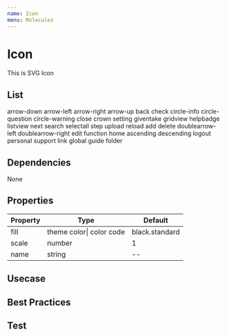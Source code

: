 ```yaml
---
name: Icon
menu: Molecules
---
```



# Icon

This is SVG Icon

## List

<App>
  <Flex flexWrap="wrap" justifyContent="space-between" alignItems="center">
    <Flex flexDirection="column" alignItems="center" height="80px" mx={3} my={3} width="80px" justifyContent="flex-end">
      <Icon name="arrow-down"/>
      <Text center demiLight fontSize="h5" mt="4px">arrow-down</Text>
    </Flex>
    <Flex flexDirection="column" alignItems="center" height="80px" mx={3} my={3} width="80px" justifyContent="flex-end">
      <Icon name="arrow-left"/>
      <Text center demiLight fontSize="h5" mt="4px">arrow-left</Text>
    </Flex>
    <Flex flexDirection="column" alignItems="center" height="80px" mx={3} my={3} width="80px" justifyContent="flex-end">
      <Icon name="arrow-right"/>
      <Text center demiLight fontSize="h5" mt="4px">arrow-right</Text>
    </Flex>
    <Flex flexDirection="column" alignItems="center" height="80px" mx={3} my={3} width="80px" justifyContent="flex-end">
      <Icon name="arrow-up"/>
      <Text center demiLight fontSize="h5" mt="4px">arrow-up</Text>
    </Flex>
    <Flex flexDirection="column" alignItems="center" height="80px" mx={3} my={3} width="80px" justifyContent="flex-end">
      <Icon name="back"/>
      <Text center demiLight fontSize="h5" mt="4px">back</Text>
    </Flex>
    <Flex flexDirection="column" alignItems="center" height="80px" mx={3} my={3} width="80px" justifyContent="flex-end">
      <Icon name="check"/>
      <Text center demiLight fontSize="h5" mt="4px">check</Text>
    </Flex>
    <Flex flexDirection="column" alignItems="center" height="80px" mx={3} my={3} width="80px" justifyContent="flex-end">
      <Icon name="circle-info"/>
      <Text center demiLight fontSize="h5" mt="4px">circle-info</Text>
    </Flex>
    <Flex flexDirection="column" alignItems="center" height="80px" mx={3} my={3} width="80px" justifyContent="flex-end">
      <Icon name="circle-question"/>
      <Text center demiLight fontSize="h5" mt="4px">circle-question</Text>
    </Flex>
    <Flex flexDirection="column" alignItems="center" height="80px" mx={3} my={3} width="80px" justifyContent="flex-end">
      <Icon name="circle-warning"/>
      <Text center demiLight fontSize="h5" mt="4px">circle-warning</Text>
    </Flex>
    <Flex flexDirection="column" alignItems="center" height="80px" mx={3} my={3} width="80px" justifyContent="flex-end">
      <Icon name="close"/>
      <Text center demiLight fontSize="h5" mt="4px">close</Text>
    </Flex>
    <Flex flexDirection="column" alignItems="center" height="80px" mx={3} my={3} width="80px" justifyContent="flex-end">
      <Icon name="crown"/>
      <Text center demiLight fontSize="h5" mt="4px">crown</Text>
    </Flex>
    <Flex flexDirection="column" alignItems="center" height="80px" mx={3} my={3} width="80px" justifyContent="flex-end">
      <Icon name="setting"/>
      <Text center demiLight fontSize="h5" mt="4px">setting</Text>
    </Flex>
    <Flex flexDirection="column" alignItems="center" height="80px" mx={3} my={3} width="80px" justifyContent="flex-end">
      <Icon name="giventake"/>
      <Text center demiLight fontSize="h5" mt="4px">giventake</Text>
    </Flex>
    <Flex flexDirection="column" alignItems="center" height="80px" mx={3} my={3} width="80px" justifyContent="flex-end">
      <Icon name="gridview"/>
      <Text center demiLight fontSize="h5" mt="4px">gridview</Text>
    </Flex>
    <Flex flexDirection="column" alignItems="center" height="80px" mx={3} my={3} width="80px" justifyContent="flex-end">
      <Icon name="helpbadge"/>
      <Text center demiLight fontSize="h5" mt="4px">helpbadge</Text>
    </Flex>
    <Flex flexDirection="column" alignItems="center" height="80px" mx={3} my={3} width="80px" justifyContent="flex-end">
      <Icon name="listview"/>
      <Text center demiLight fontSize="h5" mt="4px">listview</Text>
    </Flex>
    <Flex flexDirection="column" alignItems="center" height="80px" mx={3} my={3} width="80px" justifyContent="flex-end">
      <Icon name="next"/>
      <Text center demiLight fontSize="h5" mt="4px">next</Text>
    </Flex>
    <Flex flexDirection="column" alignItems="center" height="80px" mx={3} my={3} width="80px" justifyContent="flex-end">
      <Icon name="search"/>
      <Text center demiLight fontSize="h5" mt="4px">search</Text>
    </Flex>
    <Flex flexDirection="column" alignItems="center" height="80px" mx={3} my={3} width="80px" justifyContent="flex-end">
      <Icon name="selectall"/>
      <Text center demiLight fontSize="h5" mt="4px">selectall</Text>
    </Flex>
    <Flex flexDirection="column" alignItems="center" height="80px" mx={3} my={3} width="80px" justifyContent="flex-end">
      <Icon name="step"/>
      <Text center demiLight fontSize="h5" mt="4px">step</Text>
    </Flex>
    <Flex flexDirection="column" alignItems="center" height="80px" mx={3} my={3} width="80px" justifyContent="flex-end">
      <Icon name="upload"/>
      <Text center demiLight fontSize="h5" mt="4px">upload</Text>
    </Flex>
    <Flex flexDirection="column" alignItems="center" height="80px" mx={3} my={3} width="80px" justifyContent="flex-end">
      <Icon name="reload"/>
      <Text center demiLight fontSize="h5" mt="4px">reload</Text>
    </Flex>
    <Flex flexDirection="column" alignItems="center" height="80px" mx={3} my={3} width="80px" justifyContent="flex-end">
      <Icon name="add"/>
      <Text center demiLight fontSize="h5" mt="4px">add</Text>
    </Flex>
    <Flex flexDirection="column" alignItems="center" height="80px" mx={3} my={3} width="80px" justifyContent="flex-end">
      <Icon name="delete"/>
      <Text center demiLight fontSize="h5" mt="4px">delete</Text>
    </Flex>
    <Flex flexDirection="column" alignItems="center" height="80px" mx={3} my={3} width="80px" justifyContent="flex-end">
      <Icon name="doublearrow-left"/>
      <Text center demiLight fontSize="h5" mt="4px">doublearrow-left</Text>
    </Flex>
    <Flex flexDirection="column" alignItems="center" height="80px" mx={3} my={3} width="80px" justifyContent="flex-end">
      <Icon name="doublearrow-right"/>
      <Text center demiLight fontSize="h5" mt="4px">doublearrow-right</Text>
    </Flex>
    <Flex flexDirection="column" alignItems="center" height="80px" mx={3} my={3} width="80px" justifyContent="flex-end">
      <Icon name="edit"/>
      <Text center demiLight fontSize="h5" mt="4px">edit</Text>
    </Flex>
    <Flex flexDirection="column" alignItems="center" height="80px" mx={3} my={3} width="80px" justifyContent="flex-end">
      <Icon name="function"/>
      <Text center demiLight fontSize="h5" mt="4px">function</Text>
    </Flex>
    <Flex flexDirection="column" alignItems="center" height="80px" mx={3} my={3} width="80px" justifyContent="flex-end">
      <Icon name="home"/>
      <Text center demiLight fontSize="h5" mt="4px">home</Text>
    </Flex>
    <Flex flexDirection="column" alignItems="center" height="80px" mx={3} my={3} width="80px" justifyContent="flex-end">
      <Icon name="ascending"/>
      <Text center demiLight fontSize="h5" mt="4px">ascending</Text>
    </Flex>
    <Flex flexDirection="column" alignItems="center" height="80px" mx={3} my={3} width="80px" justifyContent="flex-end">
      <Icon name="descending"/>
      <Text center demiLight fontSize="h5" mt="4px">descending</Text>
    </Flex>
    <Flex flexDirection="column" alignItems="center" height="80px" mx={3} my={3} width="80px" justifyContent="flex-end">
      <Icon name="logout"/>
      <Text center demiLight fontSize="h5" mt="4px">logout</Text>
    </Flex>
    <Flex flexDirection="column" alignItems="center" height="80px" mx={3} my={3} width="80px" justifyContent="flex-end">
      <Icon name="personal"/>
      <Text center demiLight fontSize="h5" mt="4px">personal</Text>
    </Flex>
    <Flex flexDirection="column" alignItems="center" height="80px" mx={3} my={3} width="80px" justifyContent="flex-end">
      <Icon name="support"/>
      <Text center demiLight fontSize="h5" mt="4px">support</Text>
    </Flex>
    <Flex flexDirection="column" alignItems="center" height="80px" mx={3} my={3} width="80px" justifyContent="flex-end">
      <Icon name="link"/>
      <Text center demiLight fontSize="h5" mt="4px">link</Text>
    </Flex>
    <Flex flexDirection="column" alignItems="center" height="80px" mx={3} my={3} width="80px" justifyContent="flex-end">
      <Icon name="global"/>
      <Text center demiLight fontSize="h5" mt="4px">global</Text>
    </Flex>
    <Flex flexDirection="column" alignItems="center" height="80px" mx={3} my={3} width="80px" justifyContent="flex-end">
      <Icon name="guide"/>
      <Text center demiLight fontSize="h5" mt="4px">guide</Text>
    </Flex>
    <Flex flexDirection="column" alignItems="center" height="80px" mx={3} my={3} width="80px" justifyContent="flex-end">
      <Icon name="folder"/>
      <Text center demiLight fontSize="h5" mt="4px">folder</Text>
    </Flex>
  </Flex>
</App>

## Dependencies
<App>
<Flex>
<Chip bg="blue.deep" color="#FFF">None</Chip>
</Flex>
</App>

## Properties

|Property|Type|Default|
|-|-|-|
|fill| theme color\| color code | black.standard |
|scale|number|1|
|name| string | -- |

## Usecase

<Playground>
  <App>
    <Flex direction="row" wrap="wrap" justifyContent="space-between" alignItems="center">
      <Icon name="arrow-down" scale={2}/>
      <Icon name="arrow-left" fill="blue.royal"/>
      <Icon name="close" fill="black._8" />
      <Icon name="crown" />
      <Icon name="helpbadge" />
    </Flex>
  </App>
</Playground>

## Best Practices

## Test
